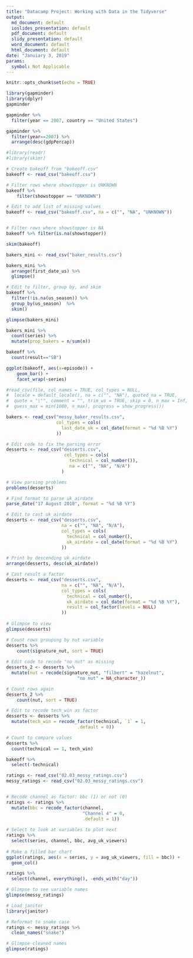 ```yaml
---
title: "Datacamp Project: Working with Data in the Tidyverse"
output:
  md_document: default
  ioslides_presentation: default
  pdf_document: default
  slidy_presentation: default
  word_document: default
  html_document: default
date: "Januiary 3, 2019"
params:
  symbol: Not Applicable
---
```


```r
knitr::opts_chunk$set(echo = TRUE)
```



```r

library(gapminder)
library(dplyr)
gapminder

gapminder %>%
  filter(year == 2007, country == "United States")

gapminder %>%
  filter(year==2007) %>% 
  arrange(desc(gdpPercap))

```

```r
#library(readr)
#library(skimr)

# Create bakeoff from "bakeoff.csv"
bakeoff <- read_csv("bakeoff.csv")

# Filter rows where showstopper is UNKNOWN 
bakeoff %>% 
    filter(showstopper == "UNKNOWN")

# Edit to add list of missing values
bakeoff <- read_csv("bakeoff.csv", na = c("", "NA", "UNKNOWN"))


# Filter rows where showstopper is NA 
bakeoff %>% filter(is.na(showstopper))

skim(bakeoff)

bakers_mini <- read_csv("baker_results.csv")

bakers_mini %>% 
  arrange(first_date_us) %>% 
  glimpse() 

# Edit to filter, group by, and skim
bakeoff %>% 
  filter(!is.na(us_season)) %>% 
  group_by(us_season)  %>% 
  skim()

glimpse(bakers_mini)

bakers_mini %>% 
  count(series) %>% 
  mutate(prop_bakers = n/sum(n))

bakeoff %>% 
  count(result=="SB")

ggplot(bakeoff, aes(x=episode)) + 
    geom_bar() + 
    facet_wrap(~series)

#read_csv(file, col_names = TRUE, col_types = NULL,
#  locale = default_locale(), na = c("", "NA"), quoted_na = TRUE,
#  quote = "\"", comment = "", trim_ws = TRUE, skip = 0, n_max = Inf,
#  guess_max = min(1000, n_max), progress = show_progress())

bakers <- read_csv("messy_baker_results.csv",
                   col_types = cols(
                     last_date_uk = col_date(format = "%d %B %Y")
                   ))

# Edit code to fix the parsing error 
desserts <- read_csv("desserts.csv",
                      col_types = cols(
                        technical = col_number()),
                        na = c("", "NA", "N/A") 
                     )

# View parsing problems
problems(desserts)

# Find format to parse uk_airdate 
parse_date("17 August 2010", format = "%d %B %Y")

# Edit to cast uk_airdate
desserts <- read_csv("desserts.csv", 
                     na = c("", "NA", "N/A"),
                     col_types = cols(
                       technical = col_number(),
                       uk_airdate = col_date(format = "%d %B %Y")
                     ))

# Print by descending uk_airdate
arrange(desserts, desc(uk_airdate))

# Cast result a factor
desserts <- read_csv("desserts.csv", 
                     na = c("", "NA", "N/A"),
                     col_types = cols(
                       technical = col_number(),
                       uk_airdate = col_date(format = "%d %B %Y"),
                       result = col_factor(levels = NULL)
                     ))
                    
# Glimpse to view
glimpse(desserts)

# Count rows grouping by nut variable
desserts %>% 
    count(signature_nut, sort = TRUE)
    
# Edit code to recode "no nut" as missing
desserts_2 <- desserts %>% 
  mutate(nut = recode(signature_nut, "filbert" = "hazelnut", 
                           "no nut" = NA_character_))

# Count rows again 
desserts_2 %>% 
    count(nut, sort = TRUE)

# Edit to recode tech_win as factor
desserts <- desserts %>% 
  mutate(tech_win = recode_factor(technical, `1` = 1,
                           .default = 0))

# Count to compare values                      
desserts %>% 
  count(technical == 1, tech_win)

bakeoff %>% 
  select(-technical)

ratings <- read_csv("02.03_messy_ratings.csv")
messy_ratings <- read_csv("02.03_messy_ratings.csv")


# Recode channel as factor: bbc (1) or not (0)
ratings <- ratings %>% 
  mutate(bbc = recode_factor(channel, 
                             "Channel 4" = 0,
                             .default = 1))
                            
# Select to look at variables to plot next
ratings %>% 
  select(series, channel, bbc, avg_uk_viewers)
  
# Make a filled bar chart
ggplot(ratings, aes(x = series, y = avg_uk_viewers, fill = bbc)) +
  geom_col()

ratings %>% 
  select(channel, everything(), -ends_with("day"))

# Glimpse to see variable names
glimpse(messy_ratings)

# Load janitor
library(janitor)

# Reformat to snake case
ratings <- messy_ratings %>%  
  clean_names("snake")

# Glimpse cleaned names
glimpse(ratings)


```

